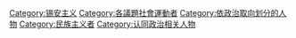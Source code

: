[[Category:锡安主义|Category:锡安主义]]
[[Category:各議題社會運動者|Category:各議題社會運動者]]
[[Category:依政治取向划分的人物|Category:依政治取向划分的人物]]
[[Category:民族主义者|Category:民族主义者]]
[[Category:认同政治相关人物|Category:认同政治相关人物]]